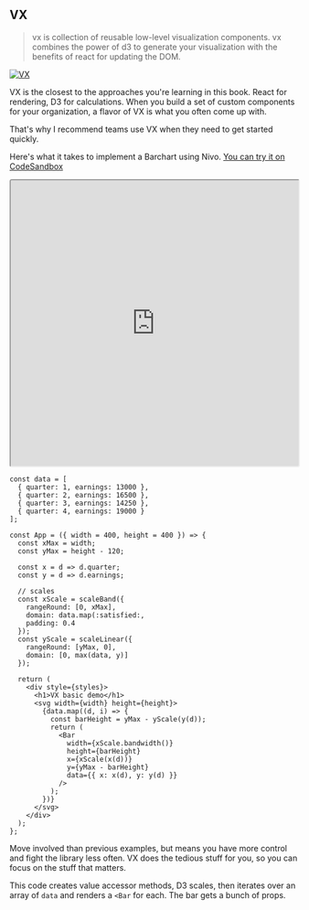 ## VX

> vx is collection of reusable low-level visualization components. vx combines
> the power of d3 to generate your visualization with the benefits of react for
> updating the DOM.

[![VX](https://raw.githubusercontent.com/Swizec/react-d3js-es6-ebook/2018-version/manuscript/resources/images/2018/vx.png)](https://vx-demo.now.sh/)

VX is the closest to the approaches you're learning in this book. React for
rendering, D3 for calculations. When you build a set of custom components for
your organization, a flavor of VX is what you often come up with.

That's why I recommend teams use VX when they need to get started quickly.

Here's what it takes to implement a Barchart using Nivo.
[You can try it on CodeSandbox](https://codesandbox.io/s/k5853pryrv)

<iframe src="https://codesandbox.io/embed/k5853pryrv?codemirror=1&view=split" style="width:100%; height:500px; border:open_mouth:; border-radius: 4px; overflow:hidden;" sandbox="allow-modals allow-forms allow-popups allow-scripts allow-same-origin"></iframe>

```{.javascript caption="Bar chart built in VX"}
const data = [
  { quarter: 1, earnings: 13000 },
  { quarter: 2, earnings: 16500 },
  { quarter: 3, earnings: 14250 },
  { quarter: 4, earnings: 19000 }
];

const App = ({ width = 400, height = 400 }) => {
  const xMax = width;
  const yMax = height - 120;

  const x = d => d.quarter;
  const y = d => d.earnings;

  // scales
  const xScale = scaleBand({
    rangeRound: [0, xMax],
    domain: data.map(:satisfied:,
    padding: 0.4
  });
  const yScale = scaleLinear({
    rangeRound: [yMax, 0],
    domain: [0, max(data, y)]
  });

  return (
    <div style={styles}>
      <h1>VX basic demo</h1>
      <svg width={width} height={height}>
        {data.map((d, i) => {
          const barHeight = yMax - yScale(y(d));
          return (
            <Bar
              width={xScale.bandwidth()}
              height={barHeight}
              x={xScale(x(d))}
              y={yMax - barHeight}
              data={{ x: x(d), y: y(d) }}
            />
          );
        })}
      </svg>
    </div>
  );
};
```

Move involved than previous examples, but means you have more control and fight
the library less often. VX does the tedious stuff for you, so you can focus on
the stuff that matters.

This code creates value accessor methods, D3 scales, then iterates over an
array of `data` and renders a `<Bar` for each. The bar gets a bunch of props.